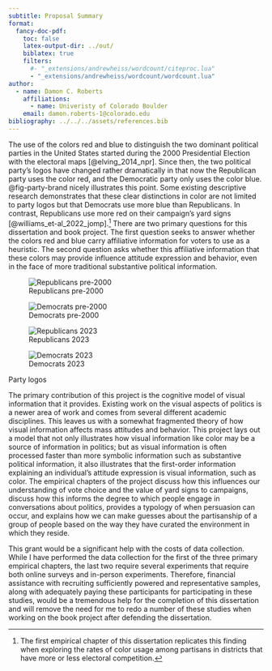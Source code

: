 ```yaml
---
subtitle: Proposal Summary
format:
  fancy-doc-pdf:
    toc: false
    latex-output-dir: ../out/
    biblatex: true
    filters:
      #- "_extensions/andrewheiss/wordcount/citeproc.lua"
      - "_extensions/andrewheiss/wordcount/wordcount.lua"
author:
  - name: Damon C. Roberts
    affiliations:
      - name: Univeristy of Colorado Boulder
    email: damon.roberts-1@colorado.edu
bibliography: ../../../assets/references.bib
---
```


The use of the colors red and blue to distinguish the two dominant political parties in the United States started during the 2000 Presidential Election with the electoral maps [@elving_2014_npr]. Since then, the two political party's logos have changed rather dramatically in that now the Republican party uses the color red, and the Democratic party only uses the color blue. @fig-party-brand nicely illustrates this point. Some existing descriptive research demonstrates that these clear distinctions in color are not limited to party logos but that Democrats use more blue than Republicans. In contrast, Republicans use more red on their campaign's yard signs [@williams_et-al_2022_jomp].^[The first empirical chapter of this dissertation replicates this finding when exploring the rates of color usage among partisans in districts that have more or less electoral competition.] There are two primary questions for this dissertation and book project. The first question seeks to answer whether the colors red and blue carry affiliative information for voters to use as a heuristic. The second question asks whether this affiliative information that these colors may provide influence attitude expression and behavior, even in the face of more traditional substantive political information.

::: {#fig-party-brand layout-ncol=2}

![Republicans pre-2000](../../../chapter_2/src/assets/img/rnc_logo_pre-2000.png){#fig-republican}

![Democrats pre-2000](../../../chapter_2/src/assets/img/dnc_logo_1960.png){#fig-democrat}

![Republicans 2023](../../../chapter_2/src/assets/img/rnc_logo_2023.png){#fig-republican-post}

![Democrats 2023](../../../chapter_2/src/assets/img/dnc_logo_2023.png){#fig-democrat-post}

Party logos
:::

The primary contribution of this project is the cognitive model of visual information that it provides. Existing work on the visual aspects of politics is a newer area of work and comes from several different academic disciplines. This leaves us with a somewhat fragmented theory of how visual information affects mass attitudes and behavior. This project lays out a model that not only illustrates how visual information like color may be a source of information in politics; but as visual information is often processed faster than more symbolic information such as substantive political information, it also illustrates that the first-order information explaining an individual's attitude expression is visual information, such as color. The empirical chapters of the project discuss how this influences our understanding of vote choice and the value of yard signs to campaigns, discuss how this informs the degree to which people engage in conversations about politics, provides a typology of when persuasion can occur, and explains how we can make guesses about the partisanship of a group of people based on the way they have curated the environment in which they reside.

This grant would be a significant help with the costs of data collection. While I have performed the data collection for the first of the three primary empirical chapters, the last two require several experiments that require both online surveys and in-person experiments. Therefore, financial assistance with recruiting sufficiently powered and representative samples, along with adequately paying these participants for participating in these studies, would be a tremendous help for the completion of this dissertation and will remove the need for me to redo a number of these studies when working on the book project after defending the dissertation. 